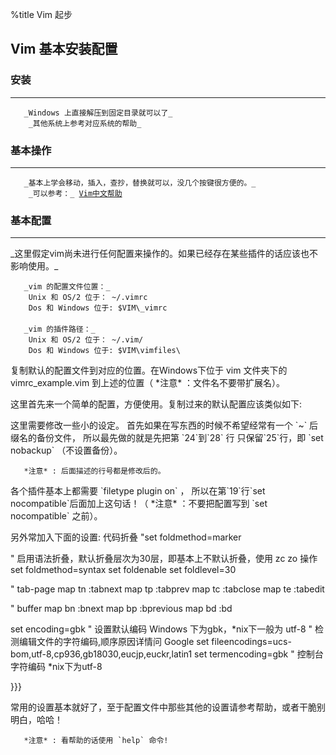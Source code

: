 
%title Vim 起步


== Vim 基本安装配置 ==

=== 安装 ===
----
    _Windows 上直接解压到固定目录就可以了_<br/>
    _其他系统上参考对应系统的帮助_

=== 基本操作 ===
----

    _基本上学会移动，插入，查抄，替换就可以，没几个按键很方便的。_<br/>
    _可以参考：_ [[http://doc.linuxpk.com/doc/vim/|Vim中文帮助]]

=== 基本配置 ===
----
_这里假定vim尚未进行任何配置来操作的。如果已经存在某些插件的话应该也不影响使用。_

    _vim 的配置文件位置：_ <br/>
    Unix 和 OS/2 位于： ~/.vimrc <br/>
    Dos 和 Windows 位于: $VIM\_vimrc <br/>

    _vim 的插件路径：_ <br/>
    Unix 和 OS/2 位于： ~/.vim/ <br/>
    Dos 和 Windows 位于: $VIM\vimfiles\ <br/>

复制默认的配置文件到对应的位置。在Windows下位于 vim 文件夹下的 vimrc_example.vim 到上述的位置（ *注意* ：文件名不要带扩展名）。

这里首先来一个简单的配置，方便使用。复制过来的默认配置应该类似如下:

{{{class="brush: vim"
" An example for a vimrc file.
"
" Maintainer:	Bram Moolenaar <Bram@vim.org>
" Last change:	2008 Dec 17
"
" To use it, copy it to
"     for Unix and OS/2:  ~/.vimrc
"	      for Amiga:  s:.vimrc
"  for MS-DOS and Win32:  $VIM\_vimrc
"	    for OpenVMS:  sys$login:.vimrc

" When started as "evim", evim.vim will already have done these settings.
if v:progname =~? "evim"
  finish
endif

" Use Vim settings, rather than Vi settings (much better!).
" This must be first, because it changes other options as a side effect.
set nocompatible

" allow backspacing over everything in insert mode
set backspace=indent,eol,start

if has("vms")
  set nobackup		" do not keep a backup file, use versions instead
else
  set backup		" keep a backup file
endif
set history=50		" keep 50 lines of command line history
set ruler		" show the cursor position all the time
set showcmd		" display incomplete commands
set incsearch		" do incremental searching

" For Win32 GUI: remove 't' flag from 'guioptions': no tearoff menu entries
" let &guioptions = substitute(&guioptions, "t", "", "g")

" Don't use Ex mode, use Q for formatting
map Q gq

" CTRL-U in insert mode deletes a lot.  Use CTRL-G u to first break undo,
" so that you can undo CTRL-U after inserting a line break.
inoremap <C-U> <C-G>u<C-U>

" In many terminal emulators the mouse works just fine, thus enable it.
if has('mouse')
  set mouse=a
endif

" Switch syntax highlighting on, when the terminal has colors
" Also switch on highlighting the last used search pattern.
if &t_Co > 2 || has("gui_running")
  syntax on
  set hlsearch
endif

" Only do this part when compiled with support for autocommands.
if has("autocmd")

  " Enable file type detection.
  " Use the default filetype settings, so that mail gets 'tw' set to 72,
  " 'cindent' is on in C files, etc.
  " Also load indent files, to automatically do language-dependent indenting.
  filetype plugin indent on

  " Put these in an autocmd group, so that we can delete them easily.
  augroup vimrcEx
  au!

  " For all text files set 'textwidth' to 78 characters.
  autocmd FileType text setlocal textwidth=78

  " When editing a file, always jump to the last known cursor position.
  " Don't do it when the position is invalid or when inside an event handler
  " (happens when dropping a file on gvim).
  " Also don't do it when the mark is in the first line, that is the default
  " position when opening a file.
  autocmd BufReadPost *
    \ if line("'\"") > 1 && line("'\"") <= line("$") |
    \   exe "normal! g`\"" |
    \ endif

  augroup END

else

  set autoindent		" always set autoindenting on

endif " has("autocmd")

" Convenient command to see the difference between the current buffer and the
" file it was loaded from, thus the changes you made.
" Only define it when not defined already.
if !exists(":DiffOrig")
  command DiffOrig vert new | set bt=nofile | r # | 0d_ | diffthis
		  \ | wincmd p | diffthis
endif
}}}

这里需要修改一些小的设定。
首先如果在写东西的时候不希望经常有一个 `~` 后缀名的备份文件，
所以最先做的就是先把第 `24`到`28` 行
{{{class="brush: vim; first-line: 24"
if has("vms")
  set nobackup		" do not keep a backup file, use versions instead
else
  set backup		" keep a backup file
endif
}}}
只保留`25`行，即 `set nobackup` （不设置备份）。

    *注意* : 后面描述的行号都是修改后的。

各个插件基本上都需要 `filetype plugin on` ，
所以在第`19`行`set nocompatible`后面加上这句话！（ *注意* ：不要把配置写到 `set nocompatible` 之前）。

另外常加入下面的设置:
{{{class="brush: vim; first-line: 95"
set number!     " 显示行号
set cursorline  " 高亮当前行
set laststatus=2    " 总是显示状态栏

if exists('+colorcolumn')
  set colorcolumn=80    " 设置参考线
endif

" 设置空格替换 tab 缩进，4个字节的缩进
set smarttab
set tabstop=4
set shiftwidth=4
set expandtab

" 设置 {{{ }}} 代码折叠
"set foldmethod=marker

" 启用语法折叠，默认折叠层次为30层，即基本上不默认折叠，使用 zc zo 操作
set foldmethod=syntax
set foldenable
set foldlevel=30

" tab-page
map <Leader>tn :tabnext<CR>
map <Leader>tp :tabprev<CR>
map <Leader>tc :tabclose<CR>
map <Leader>te :tabedit

" buffer
map <Leader>bn :bnext<CR>
map <Leader>bp :bprevious<CR>
map <Leader>bd :bd<CR>

set encoding=gbk  " 设置默认编码 Windows 下为gbk，*nix下一般为 utf-8
" 检测编辑文件的字符编码,顺序原因详情问 Google
set fileencodings=ucs-bom,utf-8,cp936,gb18030,eucjp,euckr,latin1
set termencoding=gbk    " 控制台字符编码 *nix下为utf-8

}}}

常用的设置基本就好了，至于配置文件中那些其他的设置请参考帮助，或者干脆别明白，哈哈！
    *注意* : 看帮助的话使用 `help` 命令!


